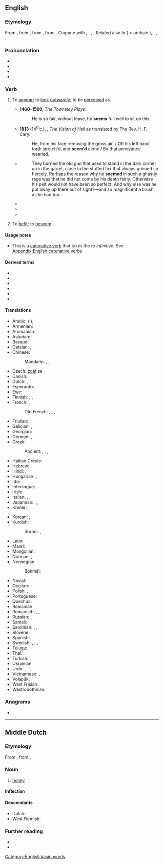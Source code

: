 {{also|Seem}}
==English==

===Etymology===
From {{inh|en|enm|semen|t=to seem, befit, be becoming}}, from {{der|en|non|sœma|t=to conform to, beseem, befit}}, from {{der|en|gem-pro|*sōmijaną|t=to unite, fit}}, from {{der|en|ine-pro|*sem-|t=one; whole}}. Cognate with {{cog|sco|seme|t=to be fitting; beseem}}, {{cog|da|sømme|t=to beseem}},  {{cog|gmq-osw|søma}}, {{cog|fo|søma|t=to be proper}}. Related also to {{cog|non|sómi|t=honour}} ( > archaic {{cog|da|somme|t=decent comportment}}), {{cog|non|sœmr|t=fitting, seemly}}, {{cog|ang|sēman|t=to reconcile, bring an agreement}}, {{cog|ang|sōm||agreement}}.

===Pronunciation===
* {{IPA|/siːm/|lang=en}}
* {{audio|en-us-seem.ogg|Audio (US)|lang=en}}
* {{rhymes|iːm|lang=en}}
* {{homophones|lang=en|seam|seme}}

===Verb===
{{en-verb}}

# {{lb|en|copulative}} To [[appear]]; to [[look]] [[outwardly]]; to be [[perceive]]d as.
#: {{ux|en|He '''seems''' to be ill.&nbsp;&nbsp; Her eyes '''seem''' blue.}}
#* '''1460-1500''', ''The Towneley Plays''ː
#*: He is so fair, without lease, he '''seems''' full well to sit on this.
#* '''1813''' (14<sup>th</sup>c.), {{w|Dante Alighieri}}, ''The Vision of Hell'' as translated by The Rev. H. F. Cary.
#*: He, from his face removing the gross air, / Oft his left hand forth stretch'd, and '''seem'd''' alone / By that annoyance wearied.
#* {{RQ:RJfrs AmtrPqr|1|030}}
#*: They burned the old gun that used to stand in the dark corner up in the garret, close to the stuffed fox that always grinned so fiercely. Perhaps the reason why he '''seemed''' in such a ghastly rage was that he did not come by his death fairly. Otherwise his pelt would not have been so perfect. And why else was he put away up there out of sight?—and so magnificent a brush as he had too.{{nb...}}.
#* {{quote-book|lang=en|year=1918|author={{w|W. B. Maxwell}}|title=The Mirror and the Lamp
|chapter=2|url=http://openlibrary.org/works/OL1097634W
|passage=''That'' the young Mr. Churchills liked—but they did not like him coming round of an evening and drinking weak whisky-and-water while he held forth on railway debentures and corporation loans. Mr. Barrett, however, by fawning and flattery, '''seemed''' to be able to make not only Mrs. Churchill but everyone else do what he desired.}}
#* {{quote-book|lang=en|year=1963|author={{w|Margery Allingham}}|title={{w|The China Governess}}
|chapter=19|url=http://openlibrary.org/works/OL2004261W
|passage=Meanwhile Nanny Broome was recovering from her initial panic and '''seemed''' anxious to make up for any kudos she might have lost, by exerting her personality to the utmost. She took the policeman's helmet and placed it on a chair, and unfolded his tunic to shake it and fold it up again for him.}}
#* {{quote-journal|lang=en|date=August 5, 2012|author=Nathan Rabin
|title=[http://www.avclub.com/articles/i-love-lisa,83183/ TV: Review: THE SIMPSONS (CLASSIC): “I Love Lisa”] (season 4, episode 15; originally aired 02/11/1993)
|passage=So while Ralph generally '''seems''' to inhabit a different, more glorious and joyful universe than everyone else here his yearning and heartbreak are eminently relateable. Ralph sometimes appears to be a magically demented sprite who has assumed the form of a boy, but he’s never been more poignantly, nakedly, movingly human than he is here.}}
# {{lb|en|obsolete}} To [[befit]]; to [[beseem]].
#: {{rfquotek|Spenser}}

====Usage notes====
* This is a [[catenative verb]] that takes the ''to infinitive''. See [[Appendix:English catenative verbs]]

====Derived terms====
* {{l|en|meseems}}
* {{l|en|seeming}}
* {{l|en|seemingly}}
* {{l|en|seemly}}
* {{l|en|seemlihood}}
* {{l|en|seemliness}}

====Translations====
{{trans-see|to appear, to seem|look}}
{{attention|en|Is the second sense below supposed to be for the second, obsolete, sense above? Something seems to be broken}}
{{trans-top|to appear}}
* Arabic: {{t|ar|بَدَا}} ({{qualifier|present tense:}} {{t|ar|يَبْدُو}}), {{t+|ar|ظَهَرَ}}
* Armenian: {{t+|hy|թվալ}}
* Aromanian: {{t|rup|par}}
* Asturian: {{t+|ast|paecer}}
* Basque: {{t-needed|eu}}
* Catalan: {{t+|ca|semblar}}, {{t+|ca|parèixer}}
* Chinese:
*: Mandarin: {{t+|cmn|好像|tr=hǎoxiàng|sc=Hani}}, {{t+|cmn|顯得|sc=Hani}}, {{t+|cmn|显得|tr=xiǎnde|sc=Hani}}
* Czech: [[zdát]] se
* Danish: {{t+|da|synes}}
* Dutch: {{t+|nl|lijken}}, {{t+|nl|schijnen}}
* Esperanto: {{t+|eo|ŝajni}}
* Ewe: {{t|ee|dze}}
* Finnish: {{t+|fi|näyttää}}, {{t+|fi|tuntua}}, {{t+|fi|vaikuttaa}}
* French: {{t+|fr|sembler}}, {{t+|fr|paraître}}
*: Old French: {{t|fro|sanbler}}, {{t|fro|sembler}}, {{t|fro|sambler}}, {{t|fro|senbler}}
* Friulian: {{t|fur|parê}}
* Galician: {{t+|gl|parecer}}, {{t+|gl|semellar}}
* Georgian: {{t|ka|ჩანს}}
* German: {{t+|de|scheinen}}, {{t+|de|dünken}}
* Greek: {{t+|el|φαίνομαι|}}
*: Ancient: {{t|grc|φαίνω|alt=φαίνομαι}}, {{t|grc|δοκέω}}, {{t|grc|εἴδομαι}}, {{t|grc|ἔοικα}}
* Haitian Creole: {{t|ht|sanble}}
* Hebrew: {{t|he|נראה|tr=nir'á}}
* Hindi: {{t+|hi|लगना|tr=lagnā}}, {{t|hi|दिखना|tr=dikhnā|sc=Deva}}
* Hungarian: {{t+|hu|látszik}}, {{t+|hu|tűnik}}
* Ido: {{t+|io|semblar}}
* Interlingua: {{t|ia|parer}}
* Irish: {{t|ga|taibhsigh}}
* Italian: {{t+|it|sembrare}}, {{t+|it|parere}}, {{t+|it|apparire}}
* Japanese: {{t+|ja|らしい|alt=...らしい|tr=...rashii}}, {{t+|ja|そう|alt=...そう|tr=...-sō}}, {{t|ja|ように見える|alt=...ように見える|tr=...yō-ni mieru}}
* Khmer: {{t|km|ហាក់ដូចជា|tr=hak dooc cie|sc=Khmr}}
{{trans-mid}}
* Korean: {{t+|ko|보이다}}, {{t+|ko|같다|alt=~인 것 같다}}
* Kurdish:
*: Sorani: {{t|ku|دیاره‌}}, {{t|ku|وا دیاره‌}}
* Latin: {{t|la|videor}}
* Maori: {{t|mi|ngia}}
* Mongolian: {{t-needed|mn}}
* Norman: {{t|nrf|semblier}}, {{t|nrf|pathaître}}
* Norwegian:
*: Bokmål: {{t+|nb|synes}}
* Novial: {{t|nov|sembla}}
* Occitan: {{t+|oc|paréisser}}
* Polish: {{t+|pl|wyglądać}}, {{t+|pl|wydawać się}}
* Portuguese: {{t+|pt|parecer}}
* Quechua: {{t|qu|rikch'ay}}
* Romanian: {{t+|ro|părea}}
* Romansch: {{t|rm|parair}}, {{t|rm|pareir}}, {{t|rm|parer}}
* Russian: {{t+|ru|каза́ться|impf}}, {{t+|ru|показа́ться|pf}}
* Santali: {{t|sat|ᱧᱮᱞ|tr=nyel|sc=Olck}}
* Sardinian: {{t|sc|parrere}}, {{t|sc|parri}}, {{t|sc|parriri}}
* Slovene: {{t|sl|zdeti se}}
* Spanish: {{t+|es|parecer}}
* Swedish: {{t+|sv|förefalla}}, {{t+|sv|verka}}, {{t+|sv|tyckas}}, {{t+|sv|synas}}
* Telugu: {{t|te|అనిపించు|tr=anipiMcu}}
* Thai: {{t|th|ดูเหมือน|tr=doo mĕuan}}
* Turkish: {{t+|tr|görünmek}}, {{t+|tr|gözükmek}}
* Ukrainian: {{t+|uk|здава́тися}}
* Urdu: {{t|ur|لگنا|tr=lagnā}}, {{t|ur|دکھایا|tr=dikhnā|sc=ur-Arab}}
* Vietnamese: {{t|vi|dường như}}, {{t|vi|có vẻ như}}
* Volapük: {{t+|vo|jinön}}
* West Frisian: {{t|fy|lykje}}
* Westrobothnian: {{t|gmq-bot|skiin}}
{{trans-bottom}}

===Anagrams===
* {{anagrams|en|a=eems|Esme|Esmé|emes|mese|seme|semé|smee}}

[[Category:English basic words]]

----

==Middle Dutch==

===Etymology===
From {{inh|dum|odt|sēm}}, from {{inh|dum|gem-pro|*saimaz}}.

===Noun===
{{dum-noun|head=sêem|m}}

# [[honey]]

====Inflection====
{{rfinfl|dum|noun}}

====Descendants====
* Dutch: {{l|nl|zeem}}
* West Flemish: {{l|vls|zêem}}

===Further reading===
* {{R:VMNW|ID53472}}
* {{R:MNW|50938}}